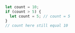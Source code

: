 ```js
let count = 10;
if (count > 5) {
  let count = 5; // count = 5
}
// count here still equal 10
```